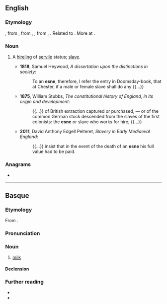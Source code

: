 ==English==

===Etymology===
{{lbor|en|ang|esne}}, from {{der|en|gem-pro|*asnijaz|t=day labourer, hireling}}, from {{der|en|gem-pro|*asniz}}, {{m|gem-pro|*asunz|t=reward}}, from {{der|en|ine-pro|*os(e)n-}}, {{m|ine-pro|*es(e)n-|t=summer, harvest, harvest-time}}. Related to {{cog|ang|earnian|t=to labor for, strive after, deserve as the reward of labor, merit, earn, win}}. More at {{m|en|earn}}.

===Noun===
{{en-noun}}

# {{lb|en|Anglo-Saxon|historical}} A [[hireling]] of [[servile]] status; [[slave]].
#* '''1818''', Samuel Heywood, ''A dissertation upon the distinctions in society'':
#*: To an '''esne''', therefore, I refer the entry in Doomsday-book, that at Chester, if a male or female slave shall do any {{...}}
#* '''1875''', William Stubbs, ''The constitutional history of England, in its origin and development'':
#*: {{...}} of British extraction captured or purchased, — or of the common German stock descended from the slaves of the first colonists: the '''esne''' or slave who works for hire; {{...}}
#* '''2011''', David Anthony Edgell Pelteret, ''Slavery in Early Mediaeval England'':
#*: {{...}} insist that in the event of the death of an '''esne''' his full value had to be paid.

===Anagrams===
* {{anagrams|en|a=eens|Nees|eens|seen|sene|snee}}

----

==Basque==

===Etymology===
From {{inh|eu|euq-pro|*ezene}}.

===Pronunciation===
{{eu-IPA}}

===Noun===
{{eu-noun|in}}

# [[milk]]

====Declension====
{{eu-decl-inanim}}

===Further reading===
* {{R:EH}}
* {{R:OEH}}